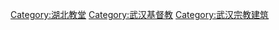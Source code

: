 {{commonscat|Churches in Wuhan}}
[[Category:湖北教堂|Category:湖北教堂]]
[[Category:武汉基督教|Category:武汉基督教]]
[[Category:武汉宗教建筑|Category:武汉宗教建筑]]